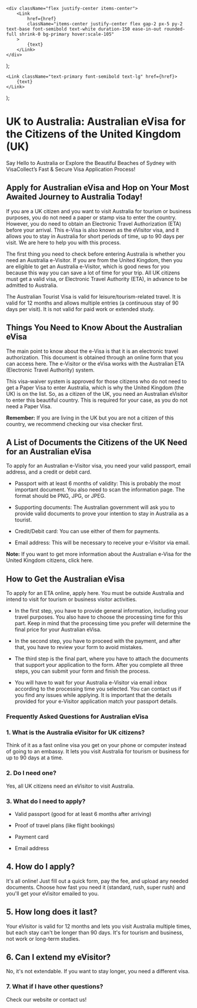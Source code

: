     <div className="flex justify-center items-center">
        <Link
            href={href}
            className="items-center justify-center flex gap-2 px-5 py-2 text-base font-semibold text-white duration-150 ease-in-out rounded-full shrink-0 bg-primary hover:scale-105"
        >
            {text}
        </Link>
    </div>
);

    <Link className="text-primary font-semibold text-lg" href={href}>
        {text}
    </Link>
);

# UK to Australia: Australian eVisa for the Citizens of the United Kingdom (UK)

Say Hello to Australia or Explore the Beautiful Beaches of Sydney with VisaCollect’s Fast & Secure Visa Application Process!

## Apply for Australian eVisa and Hop on Your Most Awaited Journey to Australia Today!

If you are a UK citizen and you want to visit Australia for tourism or business purposes, you do not need a paper or stamp visa to enter the country. However, you do need to obtain an Electronic Travel Authorization (ETA) before your arrival. This e-Visa is also known as the eVisitor visa, and it allows you to stay in Australia for short periods of time, up to 90 days per visit. We are here to help you with this process.

The first thing you need to check before entering Australia is whether you need an Australia e-Visitor. If you are from the United Kingdom, then you are eligible to get an Australia e-Visitor, which is good news for you because this way you can save a lot of time for your trip. All UK citizens must get a valid visa, or Electronic Travel Authority (ETA), in advance to be admitted to Australia.

The Australian Tourist Visa is valid for leisure/tourism-related travel. It is valid for 12 months and allows multiple entries (a continuous stay of 90 days per visit). It is not valid for paid work or extended study.

## Things You Need to Know About the Australian eVisa

The main point to know about the e-Visa is that it is an electronic travel authorization. This document is obtained through an online form that you can access here. The e-Visitor or the eVisa works with the Australian ETA (Electronic Travel Authority) system.

This visa-waiver system is approved for those citizens who do not need to get a Paper Visa to enter Australia, which is why the United Kingdom (the UK) is on the list. So, as a citizen of the UK, you need an Australian eVisitor to enter this beautiful country. This is required for your case, as you do not need a Paper Visa.

**Remember:** If you are living in the UK but you are not a citizen of this country, we recommend checking our visa checker first.

## A List of Documents the Citizens of the UK Need for an Australian eVisa

To apply for an Australian e-Visitor visa, you need your valid passport, email address, and a credit or debit card.

-   Passport with at least 6 months of validity: This is probably the most important document. You also need to scan the information page. The format should be PNG, JPG, or JPEG.

-   Supporting documents: The Australian government will ask you to provide valid documents to prove your intention to stay in Australia as a tourist.

-   Credit/Debit card: You can use either of them for payments.

-   Email address: This will be necessary to receive your e-Visitor via email.

**Note:** If you want to get more information about the Australian e-Visa for the United Kingdom citizens, click here.

## How to Get the Australian eVisa

To apply for an ETA online, apply here. You must be outside Australia and intend to visit for tourism or business visitor activities.

-   In the first step, you have to provide general information, including your travel purposes. You also have to choose the processing time for this part. Keep in mind that the processing time you prefer will determine the final price for your Australian eVisa.

-   In the second step, you have to proceed with the payment, and after that, you have to review your form to avoid mistakes.

-   The third step is the final part, where you have to attach the documents that support your application to the form. After you complete all three steps, you can submit your form and finish the process.

-   You will have to wait for your Australia e-Visitor via email inbox according to the processing time you selected. You can contact us if you find any issues while applying. It is important that the details provided for your e-Visitor application match your passport details.

### Frequently Asked Questions for Australian eVisa

### 1. What is the Australia eVisitor for UK citizens?

Think of it as a fast online visa you get on your phone or computer instead of going to an embassy. It lets you visit Australia for tourism or business for up to 90 days at a time.

### 2. Do I need one?

Yes, all UK citizens need an eVisitor to visit Australia.

### 3. What do I need to apply?

-   Valid passport (good for at least 6 months after arriving)

-   Proof of travel plans (like flight bookings)

-   Payment card

-   Email address

## 4. How do I apply?

It's all online! Just fill out a quick form, pay the fee, and upload any needed documents. Choose how fast you need it (standard, rush, super rush) and you'll get your eVisitor emailed to you.

## 5. How long does it last?

Your eVisitor is valid for 12 months and lets you visit Australia multiple times, but each stay can't be longer than 90 days. It's for tourism and business, not work or long-term studies.

## 6. Can I extend my eVisitor?

No, it's not extendable. If you want to stay longer, you need a different visa.

### 7. What if I have other questions?

Check our website or contact us!

